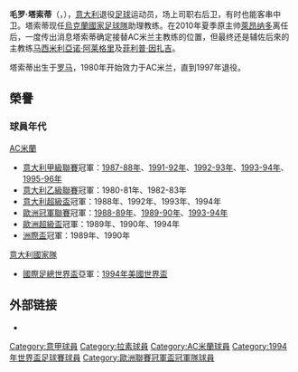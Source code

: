 {{noteta
|G1=Football
|G2=UEFA
|G3=意甲
|T=zh-hans:毛罗·塔索蒂;zh-hk:毛羅·泰索迪;zh-tw:毛羅·塔索蒂;
|1=zh-hans:毛罗·塔索蒂;zh-hk:毛羅·泰索迪;zh-tw:毛羅·塔索蒂;
|2=zh-hans:塔索蒂;zh-hk:泰索迪;zh-tw:塔索蒂;
}}
{{Infobox football biography
| name       = 毛羅·塔索蒂<br>''Mauro Tassotti''
| image      = Mauro Tassotti (cropped).jpg
| image_size = 200
| caption    = 2012年的塔索蒂
| fullname   = '''毛罗·塔索蒂'''<br>''Mauro Tassotti''
| birth_date = {{birth date and age|1960|1|19|df=y}}
| birth_place= {{ITA}}[[羅馬|羅馬]]
| height     = 1.77 m
| position   = [[後衛_(足球)|後衛]]
| currentclub= [[烏克蘭國家足球隊|乌克兰]]（助理教练）
| years1 = 1978–1980 | clubs1 =  [[拉素足球俱樂部|拉齊奧]]  | caps1 = 41 | goals1 = 0
| years2 = 1980–1997 | clubs2 =  [[AC米蘭|AC米蘭]]                 | caps2 = 429| goals2 = 8
| totalcaps = 470 | totalgoals = 8
| nationalyears1 = 1978–1982 | nationalteam1 = [[意大利國家足球隊|意大利]]U-21 | nationalcaps1 = 10 | nationalgoals1 = 1
| nationalyears2 = 1979      | nationalteam2 = [[意大利國家足球隊|意大利]]U-23 | nationalcaps2 = 1  | nationalgoals2 = 0
| nationalyears3 = 1992–1994 | nationalteam3 = [[意大利國家足球隊|意大利]]     | nationalcaps3 = 7  | nationalgoals3 = 0
| manageryears1  = 1997–2001 | managerclubs1 = [[AC米蘭|AC米蘭]]青年隊
| manageryears2  = 2001      | managerclubs2 = [[AC米蘭|AC米蘭]]
| manageryears3  = 2001–2015 | managerclubs3 = [[AC米蘭|AC米蘭]]（助理教练）
| manageryears4  = 2014      | managerclubs4 = [[AC米蘭|AC米蘭]]（看守教練）    
| manageryears5  = 2015–2016 | managerclubs5 = [[AC米蘭|AC米蘭]]（球探）
| manageryears6  = 2016–     | managerclubs6 = [[烏克蘭國家足球隊|烏克蘭]]（助理教练）
| medaltemplates =
{{MedalTeam|{{fb|ITA}}}}
{{MedalCompetition|國際足總世界盃}}
{{MedalSilver|[[1994年國際足總世界盃|1994年美國世界盃]]|}}
}}

'''毛罗·塔索蒂'''（{{lang-it|Mauro Tassotti}}，{{bd|1960年|1月19日|catIdx=T}}），[[意大利|意大利]]退役[[足球|足球]]运动员，场上司职右后卫，有时也能客串中卫。塔索蒂现任[[烏克蘭國家足球隊|烏克蘭國家足球隊]]助理教练。在2010年夏季原主帅[[莱昂纳多·阿劳若|萊昂纳多]]离任后，一度传出消息塔索蒂确定接替AC米兰主教练的位置，但最终还是辅佐后來的主教练[[马西米利亞诺·阿莱格里|马西米利亞诺·阿莱格里]]及[[菲利普·因扎吉|菲利普·因扎吉]]。

塔索蒂出生于[[罗马|罗马]]，1980年开始效力于AC米兰，直到1997年退役。

==榮譽==
===球員年代===
;[[AC米蘭|AC米蘭]]
*[[意大利甲級聯賽|意大利甲級聯賽]]冠軍：[[1987年至1988年意大利足球甲級聯賽|1987-88年]]、[[1991年至1992年意大利足球甲級聯賽|1991-92年]]、[[1992年至1993年意大利足球甲級聯賽|1992-93年]]、[[1993年至1994年意大利足球甲級聯賽|1993-94年]]、[[1995年至1996年意大利足球甲級聯賽|1995-96年]]
*[[意大利足球乙級聯賽|意大利乙級聯賽]]冠軍：1980-81年、1982-83年
*[[意大利超級盃|意大利超級盃]]冠軍：1988年、1992年、1993年、1994年
*[[歐洲冠軍聯賽|歐洲冠軍聯賽]]冠軍：[[1988–89年歐洲冠軍盃|1988-89年]]、[[1989–90年歐洲冠軍盃|1989-90年]]、[[1993–94年歐洲冠軍聯賽|1993-94年]]
*[[歐洲超級盃|歐洲超級盃]]冠軍：1989年、1990年、1994年
*[[洲際盃足球賽|洲際盃]]冠軍：1989年、1990年

;[[意大利國家足球隊|意大利國家隊]]
*[[國際足總世界盃|國際足總世界盃]]亞軍：[[1994年國際足總世界盃|1994年美國世界盃]]

== 外部链接 ==
{{commons category}}
*{{Soccerbase}}

{{1994年世界杯足球赛意大利参赛名单}}
{{DEFAULTSORT:Tassotti, Mauro}}
[[Category:意甲球員|Category:意甲球員]]
[[Category:拉素球員|Category:拉素球員]]
[[Category:AC米蘭球員|Category:AC米蘭球員]]
[[Category:1994年世界盃足球賽球員|Category:1994年世界盃足球賽球員]]
[[Category:歐洲聯賽冠軍盃冠軍隊球員|Category:歐洲聯賽冠軍盃冠軍隊球員]]